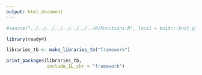 ```yaml
---
output: html_document
---
```


```r
#source("../../../../../../../../R/Functions.R", local = knitr::knit_global())
```

```r
library(ready4)
```

```r
libraries_tb <- make_libraries_tb("framework")
```

```r
print_packages(libraries_tb,
               include_1L_chr = "framework")
```